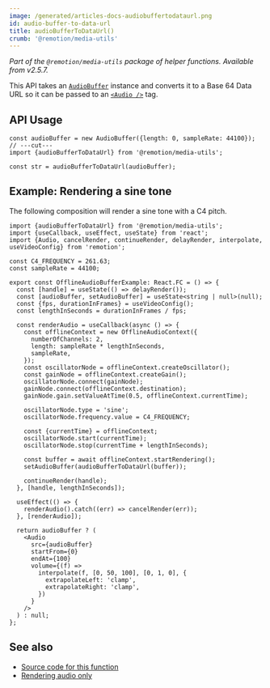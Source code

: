 ```yaml
---
image: /generated/articles-docs-audiobuffertodataurl.png
id: audio-buffer-to-data-url
title: audioBufferToDataUrl()
crumb: '@remotion/media-utils'
---
```


_Part of the `@remotion/media-utils` package of helper functions. Available from v2.5.7._

This API takes an [`AudioBuffer`](https://developer.mozilla.org/en-US/docs/Web/API/AudioBuffer) instance and converts it to a Base 64 Data URL so it can be passed to an [`<Audio />`](/docs/audio) tag.

## API Usage

```tsx twoslash
const audioBuffer = new AudioBuffer({length: 0, sampleRate: 44100});
// ---cut---
import {audioBufferToDataUrl} from '@remotion/media-utils';

const str = audioBufferToDataUrl(audioBuffer);
```

## Example: Rendering a sine tone

The following composition will render a sine tone with a C4 pitch.

```tsx twoslash
import {audioBufferToDataUrl} from '@remotion/media-utils';
import {useCallback, useEffect, useState} from 'react';
import {Audio, cancelRender, continueRender, delayRender, interpolate, useVideoConfig} from 'remotion';

const C4_FREQUENCY = 261.63;
const sampleRate = 44100;

export const OfflineAudioBufferExample: React.FC = () => {
  const [handle] = useState(() => delayRender());
  const [audioBuffer, setAudioBuffer] = useState<string | null>(null);
  const {fps, durationInFrames} = useVideoConfig();
  const lengthInSeconds = durationInFrames / fps;

  const renderAudio = useCallback(async () => {
    const offlineContext = new OfflineAudioContext({
      numberOfChannels: 2,
      length: sampleRate * lengthInSeconds,
      sampleRate,
    });
    const oscillatorNode = offlineContext.createOscillator();
    const gainNode = offlineContext.createGain();
    oscillatorNode.connect(gainNode);
    gainNode.connect(offlineContext.destination);
    gainNode.gain.setValueAtTime(0.5, offlineContext.currentTime);

    oscillatorNode.type = 'sine';
    oscillatorNode.frequency.value = C4_FREQUENCY;

    const {currentTime} = offlineContext;
    oscillatorNode.start(currentTime);
    oscillatorNode.stop(currentTime + lengthInSeconds);

    const buffer = await offlineContext.startRendering();
    setAudioBuffer(audioBufferToDataUrl(buffer));

    continueRender(handle);
  }, [handle, lengthInSeconds]);

  useEffect(() => {
    renderAudio().catch((err) => cancelRender(err));
  }, [renderAudio]);

  return audioBuffer ? (
    <Audio
      src={audioBuffer}
      startFrom={0}
      endAt={100}
      volume={(f) =>
        interpolate(f, [0, 50, 100], [0, 1, 0], {
          extrapolateLeft: 'clamp',
          extrapolateRight: 'clamp',
        })
      }
    />
  ) : null;
};
```

## See also

- [Source code for this function](https://github.com/remotion-dev/remotion/blob/main/packages/media-utils/src/audio-buffer/audio-url-helpers.ts)
- [Rendering audio only](/docs/using-audio/#rendering-audio-only)
